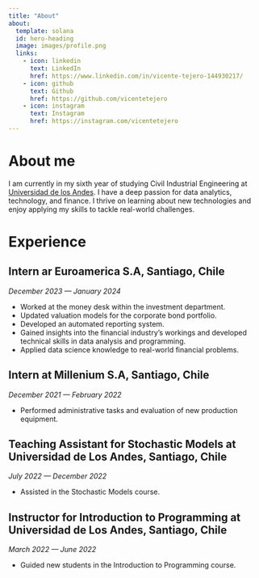 ```yaml
---
title: "About"
about:
  template: solana
  id: hero-heading
  image: images/profile.png
  links:
    - icon: linkedin
      text: LinkedIn
      href: https://www.linkedin.com/in/vicente-tejero-144930217/
    - icon: github
      text: Github
      href: https://github.com/vicentetejero
    - icon: instagram
      text: Instagram
      href: https://instagram.com/vicentetejero
---
```


# About me

I am currently in my sixth year of studying Civil Industrial Engineering at [Universidad de los Andes](https://www.uandes.cl/). I have a deep passion for data analytics, technology, and finance. I thrive on learning about new technologies and enjoy applying my skills to tackle real-world challenges.

# Experience

## Intern ar Euroamerica S.A, Santiago, Chile

*December 2023 — January 2024*

-   Worked at the money desk within the investment department.
-   Updated valuation models for the corporate bond portfolio.
-   Developed an automated reporting system.
-   Gained insights into the financial industry's workings and developed technical skills in data analysis and programming.
-   Applied data science knowledge to real-world financial problems.

## Intern at Millenium S.A, Santiago, Chile

*December 2021 — February 2022*

-   Performed administrative tasks and evaluation of new production equipment.

## Teaching Assistant for Stochastic Models at Universidad de Los Andes, Santiago, Chile

*July 2022 — December 2022*

-   Assisted in the Stochastic Models course.

## Instructor for Introduction to Programming at Universidad de Los Andes, Santiago, Chile

*March 2022 — June 2022*

-   Guided new students in the Introduction to Programming course.
